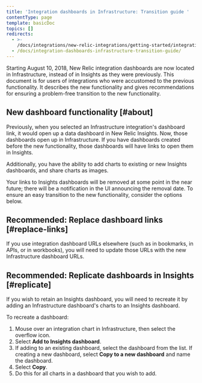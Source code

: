 ```yaml
---
title: 'Integration dashboards in Infrastructure: Transition guide '
contentType: page
template: basicDoc
topics: []
redirects:
  - >-
    /docs/integrations/new-relic-integrations/getting-started/integrations-dashboard-transition-guide/
  - /docs/integration-dashboards-infrastructure-transition-guide/
---
```


Starting August 10, 2018, New Relic integration dashboards are now located in Infrastructure, instead of in Insights as they were previously. This document is for users of integrations who were accustomed to the previous functionality. It describes the new functionality and gives recommendations for ensuring a problem-free transition to the new functionality.

## New dashboard functionality [#about]

Previously, when you selected an Infrastructure integration's dashboard link, it would open up a data dashboard in New Relic Insights. Now, those dashboards open up in Infrastructure. If you have dashboards created before the new functionality, those dashboards will have links to open them in Insights.

Additionally, you have the ability to add charts to existing or new Insights dashboards, and share charts as images.

Your links to Insights dashboards will be removed at some point in the near future; there will be a notification in the UI announcing the removal date. To ensure an easy transition to the new functionality, consider the options below.

## Recommended: Replace dashboard links [#replace-links]

If you use integration dashboard URLs elsewhere (such as in bookmarks, in APIs, or in workbooks), you will need to update those URLs with the new Infrastructure dashboard URLs.

## Recommended: Replicate dashboards in Insights [#replicate]

If you wish to retain an Insights dashboard, you will need to recreate it by adding an Infrastructure dashboard's charts to an Insights dashboard.

To recreate a dashboard:

1. Mouse over an integration chart in Infrastructure, then select the overflow <Icon name="fe-more-horizontal"/>
   icon.
2. Select **Add to Insights dashboard**.
3. If adding to an existing dashboard, select the dashboard from the list. If creating a new dashboard, select **Copy to a new dashboard** and name the dashboard.
4. Select **Copy**.
5. Do this for all charts in a dashboard that you wish to add.
